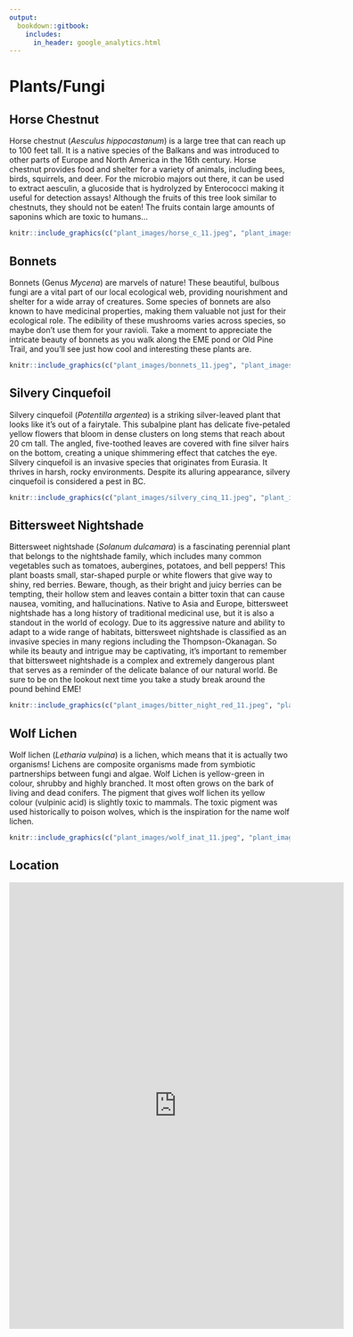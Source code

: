 ```yaml
---
output: 
  bookdown::gitbook:
    includes:
      in_header: google_analytics.html
---
```


# Plants/Fungi

## Horse Chestnut
Horse chestnut (*Aesculus hippocastanum*) is a large tree that can reach up to 100 feet tall. It is a native species of the Balkans and was introduced to other parts of Europe and North America in the 16th century. Horse chestnut provides food and shelter for a variety of animals, including bees, birds, squirrels, and deer. For the microbio majors out there, it can be used to extract aesculin, a glucoside that is hydrolyzed by Enterococci making it useful for detection assays! Although the fruits of this tree look similar to chestnuts, they should not be eaten! The fruits contain large amounts of saponins which are toxic to humans...

```r
knitr::include_graphics(c("plant_images/horse_c_11.jpeg", "plant_images/horse_c_hotspot_11.png"))
```

## Bonnets
Bonnets (Genus *Mycena*) are marvels of nature! These beautiful, bulbous fungi are a vital part of our local ecological web, providing nourishment and shelter for a wide array of creatures. Some species of bonnets are also known to have medicinal properties, making them valuable not just for their ecological role. The edibility of these mushrooms varies across species, so maybe don’t use them for your ravioli. Take a moment to appreciate the intricate beauty of bonnets as you walk along the EME pond or Old Pine Trail, and you'll see just how cool and interesting these plants are.

```r
knitr::include_graphics(c("plant_images/bonnets_11.jpeg", "plant_images/bonnets_hotspot_11.png"))
```

## Silvery Cinquefoil
Silvery cinquefoil (*Potentilla argentea*) is a striking silver-leaved plant that looks like it's out of a fairytale. This subalpine plant has delicate five-petaled yellow flowers that bloom in dense clusters on long stems that reach about 20 cm tall. The angled, five-toothed leaves are covered with fine silver hairs on the bottom, creating a unique shimmering effect that catches the eye. Silvery cinquefoil is an invasive species that originates from Eurasia. It thrives in harsh, rocky environments. Despite its alluring appearance, silvery cinquefoil is considered a pest in BC.

```r
knitr::include_graphics(c("plant_images/silvery_cinq_11.jpeg", "plant_images/silveryconquefoil_hotspot_11.png"))
```

## Bittersweet Nightshade
Bittersweet nightshade (*Solanum dulcamara*) is a fascinating perennial plant that belongs to the nightshade family, which includes many common vegetables such as tomatoes, aubergines, potatoes, and bell peppers! This plant boasts small, star-shaped purple or white flowers that give way to shiny, red berries. Beware, though, as their bright and juicy berries can be tempting, their hollow stem and leaves contain a bitter toxin that can cause nausea, vomiting, and hallucinations. Native to Asia and Europe, bittersweet nightshade has a long history of traditional medicinal use, but it is also a standout in the world of ecology. Due to its aggressive nature and ability to adapt to a wide range of habitats, bittersweet nightshade is classified as an invasive species in many regions including the Thompson-Okanagan. So while its beauty and intrigue may be captivating, it's important to remember that bittersweet nightshade is a complex and extremely dangerous plant that serves as a reminder of the delicate balance of our natural world. Be sure to be on the lookout next time you take a study break around the pound behind EME!

```r
knitr::include_graphics(c("plant_images/bitter_night_red_11.jpeg", "plant_images/bitter_night_purp_11.jpeg", "plant_images/bitter_night_hotspot_11.png"))
```

## Wolf Lichen
Wolf lichen (*Letharia vulpina*) is a lichen, which means that it is actually two organisms! Lichens are composite organisms made from symbiotic partnerships between fungi and algae. Wolf Lichen is yellow-green in colour, shrubby and highly branched. It most often grows on the bark of living and dead conifers. The pigment that gives wolf lichen its yellow colour (vulpinic acid) is slightly toxic to mammals. The toxic pigment was used historically to poison wolves, which is the inspiration for the name wolf lichen.

```r
knitr::include_graphics(c("plant_images/wolf_inat_11.jpeg", "plant_images/wolflichen_hotspot_11.png"))
```

## Location

<div class="map-responsive">

<iframe src="https://www.google.com/maps/d/embed?mid=1AliWAV1FNCR9P7HsmggaSKXmC5srGD0&ehbc=2E312F" width="600" height="800" frameborder="0" style="border:0" allowfullscreen></iframe>

</div>